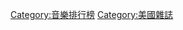 {{catmore|告示牌 (雜誌)}}

{{DEFAULTSORT:Billboard}}
[[Category:音樂排行榜|Category:音樂排行榜]]
[[Category:美國雜誌|Category:美國雜誌]]